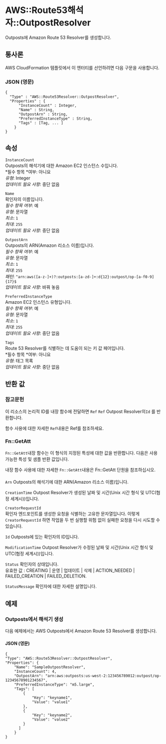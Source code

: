 # AWS::Route53해석자::OutpostResolver

Outposts에 Amazon Route 53 Resolver를 생성합니다.

## 통사론

AWS CloudFormation 템플릿에서 이 엔터티를 선언하려면 다음 구문을 사용합니다.

### JSON (영문)

```
{
  "Type" : "AWS::Route53Resolver::OutpostResolver",
  "Properties" : {
      "InstanceCount" : Integer,
      "Name" : String,
      "OutpostArn" : String,
      "PreferredInstanceType" : String,
      "Tags" : [Tag, ... ]
    }
}
```

## 속성

`InstanceCount`  
Outposts의 해석기에 대한 Amazon EC2 인스턴스 수입니다.  
*필수 항목 *여부: 아니요  
_유형_: Integer  
_업데이트 필요 사항_: 중단 없음

`Name`  
확인자의 이름입니다.  
_필수 항목 여부_: 예  
_유형_: 문자열  
_최소_: `1`  
_최대_: `255`  
_업데이트 필요 사항_: 중단 없음

`OutpostArn`  
Outposts의 ARN(Amazon 리소스 이름)입니다.  
_필수 항목 여부_: 예  
_유형_: 문자열  
_최소_: `1`  
_최대_: `255`  
_패턴_: `^arn:aws([a-z-]+)?:outposts:[a-zd-]+:d{12}:outpost/op-[a-f0-9]{17}$`  
_업데이트 필요 사항_: 바꿔 놓음

`PreferredInstanceType`  
 Amazon EC2 인스턴스 유형입니다.  
_필수 항목 여부_: 예  
_유형_: 문자열  
_최소_: `1`  
_최대_: `255`  
_업데이트 필요 사항_: 중단 없음

`Tags`  
Route 53 Resolver를 식별하는 데 도움이 되는 키 값 페어입니다.  
*필수 항목 *여부: 아니요  
_유형_: 태그 목록  
_업데이트 필요 사항_: 중단 없음

## 반환 값

### 참고문헌

이 리소스의 논리적 ID를 내장 함수에 전달하면 `Ref` `Ref` Outpost Resolver의`Id` 를 반환합니다.

함수 사용에 대한 자세한 `Ref`내용은 Ref를 참조하세요.

### Fn::GetAtt

`Fn::GetAtt`내장 함수는 이 형식의 지정된 특성에 대한 값을 반환합니다. 다음은 사용 가능한 특성 및 샘플 반환 값입니다.

내장 함수 사용에 대한 자세한 `Fn::GetAtt`내용은 Fn::GetAtt 단원을 참조하십시오.

####

`Arn` Outposts의 해석기에 대한 ARN(Amazon 리소스 이름)입니다.

`CreationTime` Outpost Resolver가 생성된 날짜 및 시간(Unix 시간 형식 및 UTC(협정 세계시))입니다.

`CreatorRequestId`  
확인자 엔드포인트를 생성한 요청을 식별하는 고유한 문자열입니다. 이렇게 `CreatorRequestId` 하면 작업을 두 번 실행할 위험 없이 실패한 요청을 다시 시도할 수 있습니다.

`Id` Outposts에 있는 확인자의 ID입니다.

`ModificationTime` Outpost Resolver가 수정된 날짜 및 시간(Unix 시간 형식 및 UTC(협정 세계시))입니다.

`Status` 확인자의 상태입니다.  
유효한 값 : CREATING | 운영 | 업데이트 | 삭제 | ACTION_NEEDED | FAILED_CREATION | FAILED_DELETION.

`StatusMessage` 확인자에 대한 자세한 설명입니다.

## 예제

### Outposts에서 해석기 생성

다음 예제에서는 AWS Outposts에서 Amazon Route 53 Resolver를 생성합니다.

#### JSON (영문)

```
{
"Type": "AWS::Route53Resolver::OutpostResolver",
"Properties": {
    "Name": "SampleOutpostResolver",
    "InstanceCount": 4,
    "OutpostArn": "arn:aws:outposts:us-west-2:123456789012:outpost/op-12345678901234567",
    "PreferredInstanceType": "m5.large",
    "Tags": [
        {
            "Key": "keyname1",
            "Value": "value1"
        },
        {
            "Key": "keyname2",
            "Value": "value2"
        }
      ]
    }
}
```

